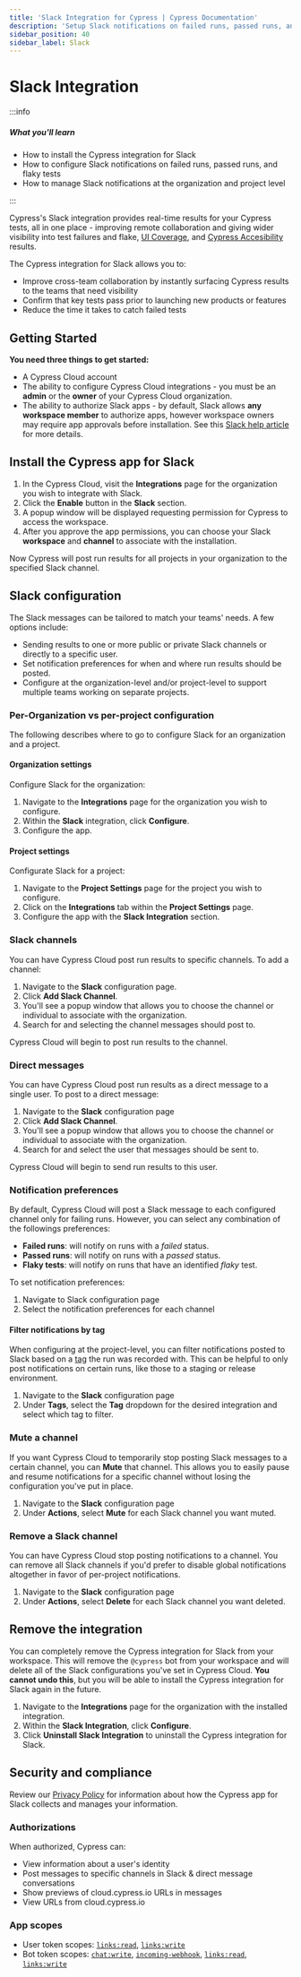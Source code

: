 ```yaml
---
title: 'Slack Integration for Cypress | Cypress Documentation'
description: 'Setup Slack notifications on failed runs, passed runs, and flaky tests for your Cypress Cloud organization and projects.'
sidebar_position: 40
sidebar_label: Slack
---
```


# Slack Integration

:::info

##### <Icon name="question-circle" color="#42a1c0" /> What you'll learn

- How to install the Cypress integration for Slack
- How to configure Slack notifications on failed runs, passed runs, and flaky tests
- How to manage Slack notifications at the organization and project level

:::

Cypress's Slack integration provides real-time results for your Cypress tests, all in one place - improving remote
collaboration and giving wider visibility into test failures and flake, [UI Coverage](/ui-coverage/get-started/introduction),
and [Cypress Accesibility](/accessibility/get-started/introduction) results.

The Cypress integration for Slack allows you to:

- Improve cross-team collaboration by instantly surfacing Cypress results to the teams that need visibility
- Confirm that key tests pass prior to launching new products or features
- Reduce the time it takes to catch failed tests

<DocsVideo
  src="https://www.youtube.com/embed/hnDPz7dognY?si=PRRy4f5n6f1jzfVJ"
  title="Cypress app for Slack"
/>

## Getting Started

**You need three things to get started:**

- A Cypress Cloud account
- The ability to configure Cypress Cloud integrations - you must be an **admin** or the **owner** of your Cypress Cloud organization.
- The ability to authorize Slack apps - by default, Slack allows **any workspace member** to authorize apps,
  however workspace owners may require app approvals before installation. See this [Slack help article](https://slack.com/help/articles/202035138-Add-apps-to-your-Slack-workspace) for more details.

## Install the Cypress app for Slack

1. In the Cypress Cloud, visit the **Integrations** page for the organization you wish to integrate with Slack.
2. Click the **Enable** button in the **Slack** section.
3. A popup window will be displayed requesting permission for Cypress to access the
   workspace.
4. After you approve the app permissions, you can choose your Slack **workspace** and **channel** to
   associate with the installation.

Now Cypress will post run results for all projects in your organization to the specified Slack channel.

## Slack configuration

The Slack messages can be tailored to match your teams' needs. A few options include:

- Sending results to one or more public or private Slack channels or directly to a specific user.
- Set notification preferences for when and where run results should be posted.
- Configure at the organization-level and/or project-level to support multiple teams working on separate projects.

### Per-Organization vs per-project configuration

The following describes where to go to configure Slack for an organization and a project.

#### Organization settings

Configure Slack for the organization:

1. Navigate to the **Integrations** page for the organization you wish to configure.
2. Within the **Slack** integration, click **Configure**.
3. Configure the app.

#### Project settings

Configurate Slack for a project:

1. Navigate to the **Project Settings** page for the project you wish to configure.
2. Click on the **Integrations** tab within the **Project Settings** page.
3. Configure the app with the **Slack Integration** section.

### Slack channels

You can have Cypress Cloud post run results to specific channels. To add a
channel:

1. Navigate to the **Slack** configuration page.
2. Click **Add Slack Channel**.
3. You'll see a popup window that allows you to choose the channel or individual to associate with the organization.
4. Search for and selecting the channel messages should post to.

Cypress Cloud will begin to post run results to the channel.

### Direct messages

You can have Cypress Cloud post run results as a direct message to a single user. To post to a direct message:

1. Navigate to the **Slack** configuration page
2. Click **Add Slack Channel**.
3. You'll see a popup window that allows you to choose the channel or individual to associate
   with the organization.
4. Search for and select the user that messages should be sent to.

Cypress Cloud will begin to send run results to this user.

### Notification preferences

By default, Cypress Cloud will post a Slack message to each configured channel
only for failing runs. However, you can select any combination of the followings preferences:

- **Failed runs**: will notify on runs with a _failed_ status.
- **Passed runs**: will notify on runs with a _passed_ status.
- **Flaky tests**: will notify on runs that have an identified _flaky_ test.

To set notification preferences:

1. Navigate to Slack configuration page
2. Select the notification preferences for each channel

#### Filter notifications by tag

When configuring at the project-level, you can filter notifications posted to Slack based on a
[tag](/app/references/command-line#cypress-run-tag-lt-tag-gt) the run was
recorded with. This can be helpful to only post notifications on certain runs,
like those to a staging or release environment.

1. Navigate to the **Slack** configuration page
2. Under **Tags**, select the **Tag** dropdown for the desired integration and
   select which tag to filter.

### Mute a channel

If you want Cypress Cloud to temporarily stop posting Slack messages to a
certain channel, you can **Mute** that channel. This allows you to easily pause
and resume notifications for a specific channel without losing the configuration
you've put in place.

1. Navigate to the **Slack** configuration page
2. Under **Actions**, select **Mute** for each Slack channel you want
   muted.

### Remove a Slack channel

You can have Cypress Cloud stop posting notifications to a channel. You can
remove all Slack channels if you'd prefer to disable global notifications
altogether in favor of per-project notifications.

1. Navigate to the **Slack** configuration page
2. Under **Actions**, select **Delete** for each Slack channel you want
   deleted.

## Remove the integration

You can completely remove the Cypress integration for Slack from your workspace.
This will remove the `@cypress` bot from your workspace and will delete all of the
Slack configurations you've set in Cypress Cloud. **You cannot undo this**, but you
will be able to install the Cypress integration for Slack again in the future.

1. Navigate to the **Integrations** page for the organization with the installed
   integration.
2. Within the **Slack Integration**, click **Configure**.
3. Click **Uninstall Slack Integration** to uninstall the Cypress integration
   for Slack.

## Security and compliance

Review our [Privacy Policy](https://on.cypress.io/privacy-policy) for information about how the Cypress app for Slack collects and
manages your information.

### Authorizations

When authorized, Cypress can:

- View information about a user's identity
- Post messages to specific channels in Slack & direct message conversations
- Show previews of cloud.cypress.io URLs in messages
- View URLs from cloud.cypress.io

### App scopes

- User token scopes: [`links:read`](https://api.slack.com/scopes/links:read), [`links:write`](https://api.slack.com/scopes/links:write)
- Bot token scopes: [`chat:write`](https://api.slack.com/scopes/chat:write), [`incoming-webhook`](https://api.slack.com/scopes/incoming-webhook), [`links:read`](https://api.slack.com/scopes/links:read), [`links:write`](https://api.slack.com/scopes/links:write)
